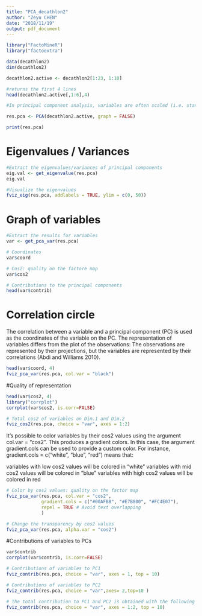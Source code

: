 ```yaml
---
title: "PCA_decathlon2"
author: "Zeyu CHEN"
date: "2018/11/19"
output: pdf_document
---
```


```r
library("FactoMineR")
library("factoextra")

data(decathlon2)
dim(decathlon2)

decathlon2.active <- decathlon2[1:23, 1:10]

#returns the first 4 lines
head(decathlon2.active[,1:6],4)

#In principal component analysis, variables are often scaled (i.e. standardized).

res.pca <- PCA(decathlon2.active, graph = FALSE)

print(res.pca)


```


# Eigenvalues / Variances
```r
#Extract the eigenvalues/variances of principal components
eig.val <- get_eigenvalue(res.pca)
eig.val

#Visualize the eigenvalues
fviz_eig(res.pca, addlabels = TRUE, ylim = c(0, 50))
```
# Graph of variables
```r
#Extract the results for variables
var <- get_pca_var(res.pca)

# Coordinates
var$coord

# Cos2: quality on the factore map
var$cos2

# Contributions to the principal components
head(var$contrib)
```

# Correlation circle
The correlation between a variable and a principal component (PC) is used as the coordinates of the variable on the PC. The representation of variables differs from the plot of the observations: The observations are represented by their projections, but the variables are represented by their correlations (Abdi and Williams 2010).
```r
head(var$coord, 4)
fviz_pca_var(res.pca, col.var = "black")
```

#Quality of representation
```r
head(var$cos2, 4)
library("corrplot")
corrplot(var$cos2, is.corr=FALSE)

# Total cos2 of variables on Dim.1 and Dim.2
fviz_cos2(res.pca, choice = "var", axes = 1:2)
```

It’s possible to color variables by their cos2 values using the argument col.var = "cos2". This produces a gradient colors. In this case, the argument gradient.cols can be used to provide a custom color. For instance, gradient.cols = c("white", "blue", "red") means that:

variables with low cos2 values will be colored in “white”
variables with mid cos2 values will be colored in “blue”
variables with high cos2 values will be colored in red
```r
# Color by cos2 values: quality on the factor map
fviz_pca_var(res.pca, col.var = "cos2",
             gradient.cols = c("#00AFBB", "#E7B800", "#FC4E07"), 
             repel = TRUE # Avoid text overlapping
             )

# Change the transparency by cos2 values
fviz_pca_var(res.pca, alpha.var = "cos2")
```

#Contributions of variables to PCs

```r
var$contrib
corrplot(var$contrib, is.corr=FALSE) 

# Contributions of variables to PC1
fviz_contrib(res.pca, choice = "var", axes = 1, top = 10)

# Contributions of variables to PC2
fviz_contrib(res.pca, choice = "var",axes= 2,top=10 )

# The total contribution to PC1 and PC2 is obtained with the following R code:
fviz_contrib(res.pca, choice = "var", axes = 1:2, top = 10)
```

